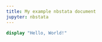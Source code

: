 ```yaml
---
title: My example nbstata document
jupyter: nbstata
---
```


```stata
display "Hello, World!"
```
